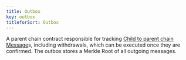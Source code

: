 ```yaml
---
title: Outbox
key: outbox
titleforSort: Outbox
---
```


A parent chain contract responsible for tracking [Child to parent chain Message](/intro/glossary#l2-to-l1-message)s, including withdrawals, which can be
executed once they are confirmed. The outbox stores a Merkle Root of all outgoing messages.
